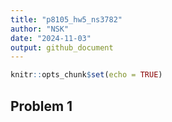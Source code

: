 ```yaml
---
title: "p8105_hw5_ns3782"
author: "NSK"
date: "2024-11-03"
output: github_document
---
```


```r
knitr::opts_chunk$set(echo = TRUE)
```

## Problem 1

```r

```



